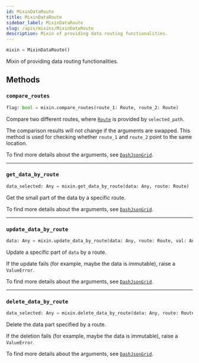 ```yaml
---
id: MixinDataRoute
title: MixinDataRoute
sidebar_label: MixinDataRoute
slug: /apis/mixins/MixinDataRoute
description: Mixin of providing data routing functionalities.
---
```




<APITopBar type="class" isMixin={true} source="mixins.py#L216" />

```python
mixin = MixinDataRoute()
```

Mixin of providing data routing functionalities.

## Methods

### <IconObjType type="method"/> `compare_routes`

```python
flag: bool = mixin.compare_routes(route_1: Route, route_2: Route)
```

Compare two different routes, where [`Route`](./Route.mdx) is provided by
`selected_path`.

The comparison results will not change if the arguments are swapped. This
method is used for checking whether `route_1` and `route_2` point to the
same location.

To find more details about the arguments, see
[`DashJsonGrid`](../DashJsonGrid.mdx#-compare_routes).

---

### <IconObjType type="method"/> `get_data_by_route`

```python
data_selected: Any = mixin.get_data_by_route(data: Any, route: Route)
```

Get the small part of the data by a specific route.

To find more details about the arguments, see
[`DashJsonGrid`](../DashJsonGrid.mdx#-get_data_by_route).

---

### <IconObjType type="method"/> `update_data_by_route`

```python
data: Any = mixin.update_data_by_route(data: Any, route: Route, val: Any)
```

Update a specific part of `data` by a route.

If the update fails (for example, maybe the data is immutable), raise a
`ValueError`.

To find more details about the arguments, see
[`DashJsonGrid`](../DashJsonGrid.mdx#-update_data_by_route).

---

### <IconObjType type="method"/> `delete_data_by_route`

```python
data_selected: Any = mixin.delete_data_by_route(data: Any, route: Route)
```

Delete the data part specified by a route.

If the deletion fails (for example, maybe the data is immutable), raise a
`ValueError`.

To find more details about the arguments, see
[`DashJsonGrid`](../DashJsonGrid.mdx#-delete_data_by_route).
